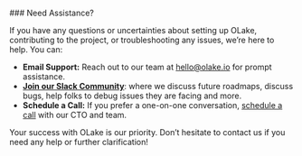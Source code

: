 

<br/>
### Need Assistance?

If you have any questions or uncertainties about setting up OLake, contributing to the project, or troubleshooting any issues, we’re here to help. You can:
- **Email Support:** Reach out to our team at [hello@olake.io](mailto:hello@olake.io) for prompt assistance.
- **[Join our Slack Community](https://join.slack.com/t/getolake/shared_invite/zt-2utw44do6-g4XuKKeqBghBMy2~LcJ4ag)**: where we discuss future roadmaps, discuss bugs, help folks to debug issues they are facing and more.
- **Schedule a Call:** If you prefer a one-on-one conversation, [schedule a call](https://calendly.com/d/ckr6-g82-p9y/olake_discussion) with our CTO and team.

Your success with OLake is our priority. Don’t hesitate to contact us if you need any help or further clarification!
